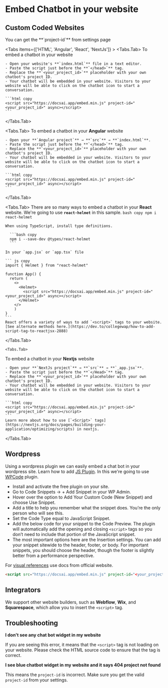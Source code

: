 

# Embed Chatbot in your website

## Custom Coded Websites

<Callout type="info">
  You can get the **`project-id`** from settings page
</Callout>

<Tabs items={['HTML', 'Angular', 'React', 'NextJs']} >
  <Tabs.Tab>
   To embed a chatbot in your website

    - Open your website's **`index.html`** file in a text editor.
    - Paste the script just before the **`</head>`** tag.
    - Replace the **`<your_project_id>`** placeholder with your own chatbot's project ID.
    - Your chatbot will be embedded in your website. Visitors to your website will be able to click on the chatbot icon to start a conversation.

    ```html copy
    <script src="https://docsai.app/embed.min.js" project-id="<your_project_id>" async></script>
    ```
  </Tabs.Tab>
  
  <Tabs.Tab>
   To embed a chatbot in your **Angular** website

    - Open your **`Angular project`** → **`src`** → **`index.html`**.
    - Paste the script just before the **`</head>`** tag.
    - Replace the **`<your_project_id>`** placeholder with your own chatbot's project ID.
    - Your chatbot will be embedded in your website. Visitors to your website will be able to click on the chatbot icon to start a conversation.

    ```html copy
    <script src="https://docsai.app/embed.min.js" project-id="<your_project_id>" async></script>
    ```
  </Tabs.Tab>

  <Tabs.Tab>
     There are so many ways to embed a chatbot in your **React** website. We're going to use **`react-helmet`** in this sample.
     ```bash copy
     npm i react-helmet
      ```

    When using TypeScript, install type definitions.

      ```bash copy
      npm i --save-dev @types/react-helmet 
      ```      

    In your `app.jsx` or `app.tsx` file 

    ``` js copy
    import { Helmet } from "react-helmet"

    function App() {
      return (
        <>
          <Helmet>
            <script src="https://docsai.app/embed.min.js" project-id="<your_project_id>" async></script>
          </Helmet>
        </>
        )
    }  
    ```     
    React offers a variety of ways to add `<script>` tags to your website. [See alternate methods here.](https://dev.to/collegewap/how-to-add-script-tag-to-reactjsx-2888)
  </Tabs.Tab>

    <Tabs.Tab>
   To embed a chatbot in your **Nextjs** website

    - Open your **`NextJs project`** → **`src`** → **`_app.jsx`**.
    - Paste the script just before the **`</Head>`** tag.
    - Replace the **`<your_project_id>`** placeholder with your own chatbot's project ID.
    - Your chatbot will be embedded in your website. Visitors to your website will be able to click on the chatbot icon to start a conversation.

    ```html copy
    <script src="https://docsai.app/embed.min.js" project-id="<your_project_id>" async></script>
    ```
    Learn more about how to use [`<Script>` tags](https://nextjs.org/docs/pages/building-your-application/optimizing/scripts) in nextjs.

  </Tabs.Tab>

</Tabs>

## Wordpress

Using a wordpress plugin we can easily embed a chat bot in your wordpress site. Learn how to add [JS Plugin](https://wordpress.com/go/website-building/how-to-properly-add-javascript-to-wordpress-3-top-methods/).
In this we're going to use [WPCode](https://wordpress.com/plugins/insert-headers-and-footers) plugin.

- Install and activate the free plugin on your site.
- Go to Code Snippets → + Add Snippet in your WP Admin.
- Hover over the option to Add Your Custom Code (New Snippet) and choose Use Snippet.
- Add a title to help you remember what the snippet does. You’re the only person who will see this.
-  Set the Code Type equal to JavaScript Snippet.
- Add the below code for your snippet to the Code Preview. The plugin will automatically add the opening and closing `<script>` tags so you don’t need to include that portion of the JavaScript snippet.
- The most important options here are the Insertion settings. You can add your snippet sitewide to the header, footer, or body. For important snippets, you should choose the header, though the footer is slightly better from a performance perspective.

For [visual references](https://wordpress.com/go/website-building/how-to-properly-add-javascript-to-wordpress-3-top-methods/)  use docs from official website.

```html copy
<script src="https://docsai.app/embed.min.js" project-id="<your_project_id>" async></script>
```

## Integrators
We support other website builders, such as **Webflow**, **Wix**, and **Squarespace**, which allow you to insert the `<script>` tag.

## Troubleshooting 

**I don't see any chat bot widget in my website**

If you are seeing this error, it means that the `<script>` tag is not loading on your website. Please check the HTML source code to ensure that the tag is correct.


**I see blue chatbot widget in my website and it says 404 project not found**

This means the `project-id` is incorrect. Make sure you get the valid `project-id` from your settings.






